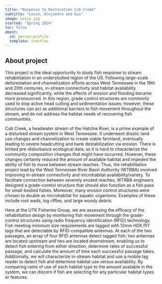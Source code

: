 ```yaml
---
title: "Response to Restoration Cub Creek"
subtitle: "Lexie, Alejandro and Gus"
image: Lexie.jpg
started: "Spring 2024"
toc: false
about:
  id: person-profile
  template: trestles
---
```


## About project

This project is the ideal opportunity to study fish response to stream rehabilitation in an understudied region of the US. Following large-scale deforestation and channelization efforts across West Tennessee in the 19th and 20th centuries, in-stream connectivity and habitat availability decreased significantly, while the effects of erosion and flooding became more pronounced. In this region, grade control structures are commonly used to stop active head cutting and sedimentation issues; however, these structures can act as additional barriers to fish movement throughout the stream, and do not address the habitat needs of recovering fish communities.

Cub Creek, a headwater stream of the Hatchie River, is a prime example of a disturbed stream system in West Tennessee. It underwent drastic land use changes and channelization to create viable farmland, eventually leading to severe headcutting and bank destabilization via erosion. There is limited pre-disturbance ecological data, so it is hard to characterize the community composition changes that might have occurred. However, these changes certainly reduced the amount of available habitat and impeded the ability of fish to move between stream reaches. Thus, the rehabilitation project lead by the West Tennessee River Basin Authority (WTRBA) involved improving in-stream connectivity and microhabitat availability/variety. To facilitate connection between severely eroded reaches, WTRBA engineers designed a grade-control structure that should also function as a fish pass for small-bodied fishes. Moreover, many erosion control structures were chosen to double as microhabitat for aquatic organisms. Examples of these include root wads, log riffles, and large woody debris.

Here at the UTK Fisheries Group, we are assessing the efficacy of the rehabilitation design by monitoring fish movement through the grade-control structures using radio frequency identification (RFID) technology. Fish meeting minimum size requirements are tagged with 12mm HDX PIT tags that are detectable by RFID-compatible antennas. At each of the two passages, an array of four RFID antennas detect tagged fish; two antennas are located upstream and two are located downstream, enabling us to detect fish entering from either direction, determine rates of successful passage, and calculate the amount of time each successful passage takes. Additionally, we will characterize in-stream habitat and use a mobile tag reader to detect fish and determine habitat use versus availability. By comparing rates of use of each habitat type to the amount available in the system, we can discern if fish are selecting for any particular habitat types or features.
